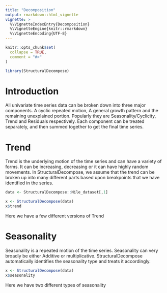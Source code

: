```yaml
---
title: "Decomposition"
output: rmarkdown::html_vignette
vignette: >
  %\VignetteIndexEntry{Decomposition}
  %\VignetteEngine{knitr::rmarkdown}
  %\VignetteEncoding{UTF-8}
---
```


```r
knitr::opts_chunk$set(
  collapse = TRUE,
  comment = "#>"
)
```

```r
library(StructuralDecompose)
```
# Introduction

All univariate time series data can be broken down into three major components. A cyclic repeated motion, A general growth pattern and the remaining unexplained portion. Popularly they are Seasonality/Cyclicity, Trend and Residuals respectively. Each component can be treated separately, and then summed together to get the final time series. 


# Trend
Trend is the underlying motion of the time series and can have a variety of forms. It can be increasing, decreasing or it can have highly random movements. In StructuralDecompose, we assume that the trend can be broken up into many different parts based upon breakpoints that we have identified in the series. 
```r
data <- StructuralDecompose::Nile_dataset[,1]

x <- StructuralDecompose(data)
x$trend 
```
Here we have a few different versions of Trend 

# Seasonality 
Seasonality is a repeated motion of the time series. Seasonality can very broadly be either Additive or multiplicative. StructuralDecompose automatically identifies the seasonality type and treats it accordingly. 

```r
x <- StructuralDecompose(data)
x$seasonality 
```
Here we have two different types of seasonality 

<!-- ```{r eval = FALSE} -->
<!-- plot_obj <- StructuralDecompose(Data)$Graph_plot -->
<!-- plot(plot_obj) -->
<!-- ``` -->
